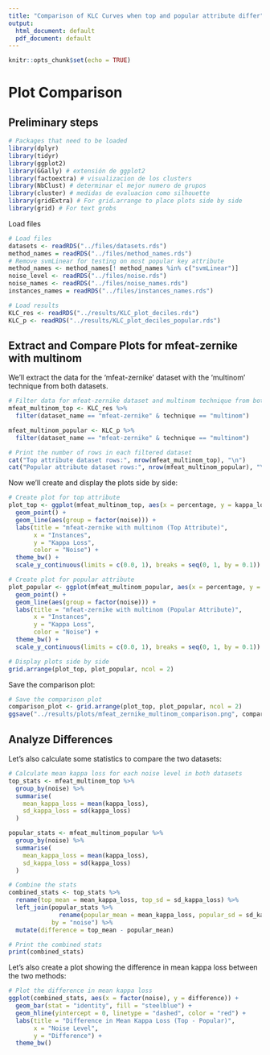 ```yaml
---
title: "Comparison of KLC Curves when top and popular attribute differ"
output:
  html_document: default
  pdf_document: default
---
```


```r
knitr::opts_chunk$set(echo = TRUE)
```

# Plot Comparison

## Preliminary steps
```r
# Packages that need to be loaded
library(dplyr)
library(tidyr)
library(ggplot2)
library(GGally) # extensión de ggplot2
library(factoextra) # visualizacion de los clusters
library(NbClust) # determinar el mejor numero de grupos
library(cluster) # medidas de evaluacion como silhouette
library(gridExtra) # For grid.arrange to place plots side by side
library(grid) # For text grobs
```

Load files

```r
# Load files
datasets <- readRDS("../files/datasets.rds")
method_names = readRDS("../files/method_names.rds")
# Remove svmLinear for testing on most popular key attribute
method_names <- method_names[! method_names %in% c("svmLinear")]
noise_level <- readRDS("../files/noise.rds")
noise_names <- readRDS("../files/noise_names.rds")
instances_names = readRDS("../files/instances_names.rds")

# Load results
KLC_res <- readRDS("../results/KLC_plot_deciles.rds") 
KLC_p <- readRDS("../results/KLC_plot_deciles_popular.rds") 
```

## Extract and Compare Plots for mfeat-zernike with multinom

We'll extract the data for the 'mfeat-zernike' dataset with the 'multinom' technique from both datasets.

```r
# Filter data for mfeat-zernike dataset and multinom technique from both datasets
mfeat_multinom_top <- KLC_res %>%
  filter(dataset_name == "mfeat-zernike" & technique == "multinom")

mfeat_multinom_popular <- KLC_p %>%
  filter(dataset_name == "mfeat-zernike" & technique == "multinom")

# Print the number of rows in each filtered dataset
cat("Top attribute dataset rows:", nrow(mfeat_multinom_top), "\n")
cat("Popular attribute dataset rows:", nrow(mfeat_multinom_popular), "\n")
```

Now we'll create and display the plots side by side:

```r
# Create plot for top attribute
plot_top <- ggplot(mfeat_multinom_top, aes(x = percentage, y = kappa_loss, color = factor(noise))) +
  geom_point() +
  geom_line(aes(group = factor(noise))) +
  labs(title = "mfeat-zernike with multinom (Top Attribute)",
       x = "Instances", 
       y = "Kappa Loss", 
       color = "Noise") +
  theme_bw() +
  scale_y_continuous(limits = c(0.0, 1), breaks = seq(0, 1, by = 0.1))

# Create plot for popular attribute
plot_popular <- ggplot(mfeat_multinom_popular, aes(x = percentage, y = kappa_loss, color = factor(noise))) +
  geom_point() +
  geom_line(aes(group = factor(noise))) +
  labs(title = "mfeat-zernike with multinom (Popular Attribute)",
       x = "Instances", 
       y = "Kappa Loss", 
       color = "Noise") +
  theme_bw() +
  scale_y_continuous(limits = c(0.0, 1), breaks = seq(0, 1, by = 0.1))

# Display plots side by side
grid.arrange(plot_top, plot_popular, ncol = 2)
```

Save the comparison plot:

```r
# Save the comparison plot
comparison_plot <- grid.arrange(plot_top, plot_popular, ncol = 2)
ggsave("../results/plots/mfeat_zernike_multinom_comparison.png", comparison_plot, width = 40, height = 40, dpi = 600)
```

## Analyze Differences

Let's also calculate some statistics to compare the two datasets:

```r
# Calculate mean kappa loss for each noise level in both datasets
top_stats <- mfeat_multinom_top %>%
  group_by(noise) %>%
  summarise(
    mean_kappa_loss = mean(kappa_loss),
    sd_kappa_loss = sd(kappa_loss)
  )

popular_stats <- mfeat_multinom_popular %>%
  group_by(noise) %>%
  summarise(
    mean_kappa_loss = mean(kappa_loss),
    sd_kappa_loss = sd(kappa_loss)
  )

# Combine the stats
combined_stats <- top_stats %>%
  rename(top_mean = mean_kappa_loss, top_sd = sd_kappa_loss) %>%
  left_join(popular_stats %>% 
              rename(popular_mean = mean_kappa_loss, popular_sd = sd_kappa_loss),
            by = "noise") %>%
  mutate(difference = top_mean - popular_mean)

# Print the combined stats
print(combined_stats)
```

Let's also create a plot showing the difference in mean kappa loss between the two methods:

```r
# Plot the difference in mean kappa loss
ggplot(combined_stats, aes(x = factor(noise), y = difference)) +
  geom_bar(stat = "identity", fill = "steelblue") +
  geom_hline(yintercept = 0, linetype = "dashed", color = "red") +
  labs(title = "Difference in Mean Kappa Loss (Top - Popular)",
       x = "Noise Level", 
       y = "Difference") +
  theme_bw()
```